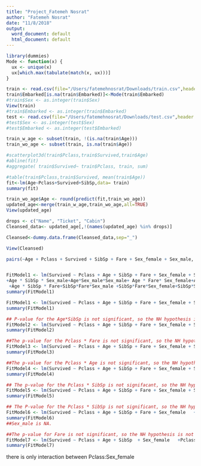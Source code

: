 ```yaml
---
title: "Project_Fatemeh Nosrat"
author: "Fatemeh Nosrat"
date: "11/8/2018"
output:
  word_document: default
  html_document: default
---
```


```r

library(dummies)
Mode <- function(x) {
  ux <- unique(x)
  ux[which.max(tabulate(match(x, ux)))]
}

train <- read.csv(file="/Users/fatemehnosrat/Downloads/train.csv",header = TRUE, na.strings=c("",".","NA"))
train$Embarked[is.na(train$Embarked)]<-Mode(train$Embarked)
#train$Sex <- as.integer(train$Sex)
View(train)
#train$Embarked <- as.integer(train$Embarked)
test <- read.csv(file="/Users/fatemehnosrat/Downloads/test.csv",header = TRUE, na.strings=c("",".","NA"))
#test$Sex <- as.integer(test$Sex)
#test$Embarked <- as.integer(test$Embarked)

train_w_age <- subset(train, !(is.na(train$Age)))
train_wo_age <- subset(train, is.na(train$Age))

#scatterplot3d(train$Pclass,train$Survived,train$Age)
#abline(fit)
#aggregate( train$Survived~ train$Pclass, train, sum)

#table(train$Pclass,train$Survived, mean(train$Age))
fit<-lm(Age~Pclass+Survived+SibSp,data= train)
summary(fit)

train_wo_age$Age <- round(predict(fit,train_wo_age))
updated_age<-merge(train_w_age,train_wo_age,all=TRUE)
View(updated_age)

drops <- c("Name", "Ticket", "Cabin")
Cleansed_data<- updated_age[,!(names(updated_age) %in% drops)]

Cleansed<-dummy.data.frame(Cleansed_data,sep="_")

View(Cleansed)

pairs(~Age + Pclass + Survived + SibSp + Fare + Sex_female + Sex_male, data=Cleansed)


FitModel1 <- lm(Survived ~ Pclass + Age + SibSp + Fare + Sex_female + Sex_male  + Pclass * Age + Pclass * SibSp + Pclass * Fare + Pclass * Sex_female +Pclass * Sex_male + Age * SibSp + Age * Sex_female + Age * Fare + Age * Sex_male + SibSp * Fare + SibSp * Sex_female +SibSp* Sex_male + Fare * Sex_male  + Fare * Sex_female + Sex_male * Sex_female+ Pclass * Age * SibSp + Pclass * Age * Sex_female+ Pclass * Age * Sex_male+ Pclass * Age * Fare + Pclass * SibSp * Fare+ Pclass * SibSp * Sex_female +Pclass * SibSp * Sex_male+ Pclass * Fare * Sex_female+Pclass * Fare * Sex_male+ Pclass * Sex_male * Sex_female+ Age * SibSp * Sex_female
+Age * SibSp * Sex_male+Age*Sex_male*Sex_male+ Age * Fare* Sex_female+Age* Fare* Sex_male
 +Age * SibSp * Fare+SibSp*Fare*Sex_male +SibSp*Fare*Sex_female+SibSp*Sex_male*Sex_female +Fare*Sex_male*Sex_female+  Pclass * Age * SibSp * Sex_female+Pclass * Age * SibSp * Fare+  Pclass * Age * SibSp * Sex_male +  Pclass * Age * Fare * Sex_female+  Pclass * Age * Fare * Sex_male+Pclass*Fare*SibSp*Sex_male+Pclass*Fare*SibSp*Sex_female+Pclass*SibSp*Sex_female*Sex_male+Pclass*Fare*Sex_male*Sex_female+Pclass*Age*Sex_female*Sex_male + Age * SibSp * Fare * Sex_female + Age * SibSp * Fare * Sex_male+ Age * SibSp * Sex_male * Sex_female+ Age * Sex_male * Fare * Sex_female + Fare * Sex_male* Sex_female* SibSp+Fare * Sex_male* Sex_female* Pclass *Age+Fare * Sex_male* Sex_female* SibSp *Pclass+Fare * Sex_male* Sex_female* SibSp *Age+Fare * Sex_male* Pclass* SibSp *Age+Fare * Pclass* Sex_female* SibSp *Age+Pclass* Sex_female* SibSp *Age *Sex_male*Fare, data = Cleansed)
summary(FitModel1)

FitModel1 <- lm(Survived ~ Pclass + Age + SibSp + Fare + Sex_female + Sex_male  + Pclass * Age + Pclass * SibSp + Pclass * Fare + Pclass * Sex_female +Pclass * Sex_male + Age * SibSp   , data = Cleansed)
summary(FitModel1)

## P-value for the Age*SibSp is not significant, so the NH hypothesis is not rejected.
FitModel2 <- lm(Survived ~ Pclass + Age + SibSp + Fare + Sex_female + Sex_male  + Pclass * Age + Pclass * SibSp + Pclass * Fare + Pclass * Sex_female +Pclass * Sex_male    , data = Cleansed)
summary(FitModel2)

##The p-value for the Pclass * Fare is not significant, so the NH hypothesis is not rejected.
FitModel3 <- lm(Survived ~ Pclass + Age + SibSp + Fare + Sex_female + Sex_male  + Pclass * Age + Pclass * SibSp  + Pclass * Sex_female     , data = Cleansed)
summary(FitModel3)

##The p-value for the Pclass * Age is not significant, so the NH hypothesis is not rejected.
FitModel4 <- lm(Survived ~ Pclass + Age + SibSp + Fare + Sex_female + Sex_male  + Pclass * SibSp+Pclass * Sex_female, data = Cleansed)
summary(FitModel4)

## The p-value for the Pclass * SibSp is not signifacant, so the NH hypothesis is not rejected.
FitModel5 <- lm(Survived ~ Pclass + Age + SibSp + Fare + Sex_female + Sex_male  +Pclass * Sex_female     , data = Cleansed)
summary(FitModel5)

## The P-value for the Pclass * SibSp is not significant, so the NH hypothesis is not rejected.
FitModel6 <- lm(Survived ~ Pclass + Age + SibSp + Fare + Sex_female   +Pclass * Sex_female     , data = Cleansed)
summary(FitModel6)
##Sex_male is NA.

##The p-value for Fare is not significant, so the NH hypothesis is not rejected.
FitModel7 <- lm(Survived ~ Pclass + Age + SibSp  + Sex_female   +Pclass * Sex_female     , data = Cleansed)
summary(FitModel7)

```
there is only interaction between Pclass:Sex_female

